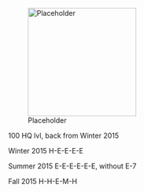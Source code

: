 [[File:Placeholder|thumb|220px]]

100 HQ lvl, back from Winter 2015

Winter 2015 H-E-E-E-E

Summer 2015 E-E-E-E-E-E, without E-7

Fall 2015 H-H-E-M-H